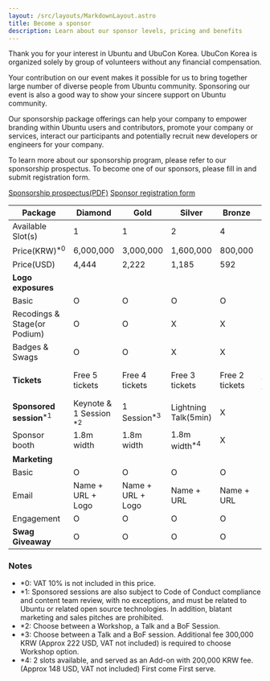 ```yaml
---
layout: /src/layouts/MarkdownLayout.astro
title: Become a sponsor
description: Learn about our sponsor levels, pricing and benefits
---
```


Thank you for your interest in Ubuntu and UbuCon Korea. UbuCon Korea is organized solely by group of volunteers without any financial compensation.

Your contribution on our event makes it possible for us to bring together large number of diverse people from Ubuntu community. Sponsoring our event is also a good way to show your sincere support on Ubuntu community.

Our sponsorship package offerings can help your company to empower branding within Ubuntu users and contributors, promote your company or services, interact our participants and potentially recruit new developers or engineers for your company.

To learn more about our sponsorship program, please refer to our sponsorship prospectus. To become one of our sponsors, please fill in and submit registration form.

<div>
    <a className="p-button has-icon" target="_blank" href="/sponsorship-prospectus.pdf">Sponsorship prospectus(PDF)</a>
<a className="p-button has-icon" target="_blank" href="https://forms.gle/oJJKTkMgXr5KmX9dA">Sponsor registration form</a>
</div>

| **Package** | Diamond | Gold | Silver | Bronze | Supporter |
| --- | --- | --- | --- | --- | --- |
| Available Slot(s) | 1 | 1 | 2 | 4 | ∞ |
| Price(KRW)<sup>*0</sup> | 6,000,000 | 3,000,000 | 1,600,000 | 800,000 | 500,000 |
| Price(USD) | 4,444  | 2,222 | 1,185 | 592 | 370 |
| **Logo exposures** || |
| Basic | O | O | O | O | O |
| Recodings & Stage(or Podium) | O | O | X | X | X |
| Badges & Swags | O | O | X | X | X |
| **Tickets** | Free 5 tickets | Free 4 tickets | Free 3 tickets | Free 2 tickets | 10% off for 5 tickets |
| **Sponsored session**<sup>*1</sup> | Keynote & 1 Session <sup>*2</sup> | 1 Session<sup>*3</sup> | Lightning Talk(5min) | X | X |
| Sponsor booth | 1.8m width | 1.8m width | 1.8m width<sup>*4</sup> | X | X |
| **Marketing** || |
| Basic  | O | O | O | O | O |
| Email | Name + URL + Logo | Name + URL + Logo | Name + URL | Name + URL | Mention name only |
| Engagement | O | O | O | O | X |
| **Swag Giveaway** | O | O | O | O | O |

### Notes
- *0: VAT 10% is not included in this price.
- *1: Sponsored sessions are also subject to Code of Conduct compliance and content team review, with no exceptions, and must be related to Ubuntu or related open source technologies. In addition, blatant marketing and sales pitches are prohibited.
- *2: Choose between a Workshop, a Talk and a BoF Session. 
- *3: Choose between a Talk and a BoF session. Additional fee 300,000 KRW (Approx 222 USD, VAT not included) is required to choose Workshop option.
- *4: 2 slots available, and served as an Add-on with 200,000 KRW fee. (Approx 148 USD, VAT not included) First come First serve.
